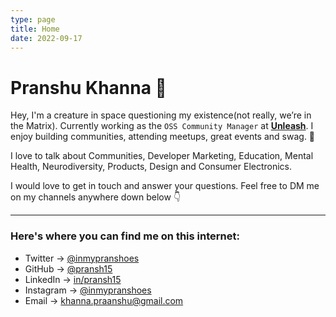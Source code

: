 ```yaml
---
type: page
title: Home
date: 2022-09-17
---
```


# Pranshu Khanna 👾

Hey, I'm a creature in space questioning my existence(not really, we’re in the Matrix). Currently working as the `OSS Community Manager` at **[Unleash](https://www.getunleash.io/blog/unleash-brings-powerful-constraints-feature-to-oss-users?utm_source=website&utm_medium=pransh)**. I enjoy building communities, attending meetups, great events and swag. 👕

I love to talk about Communities, Developer Marketing, Education, Mental Health, Neurodiversity, Products, Design and Consumer Electronics.

I would love to get in touch and answer your questions. Feel free to DM me on my channels anywhere down below 👇

---

### Here's where you can find me on this internet:

- Twitter → [@inmypranshoes](https://twitter.com/inmypranshoes)
- GitHub → [@pransh15](https://github.com/pransh15)
- LinkedIn → [in/pransh15](https://linkedin.com/in/pransh15)
- Instagram → [@inmypranshoes](https://instagram.com/inmypranshoes)
- Email → khanna.praanshu@gmail.com
